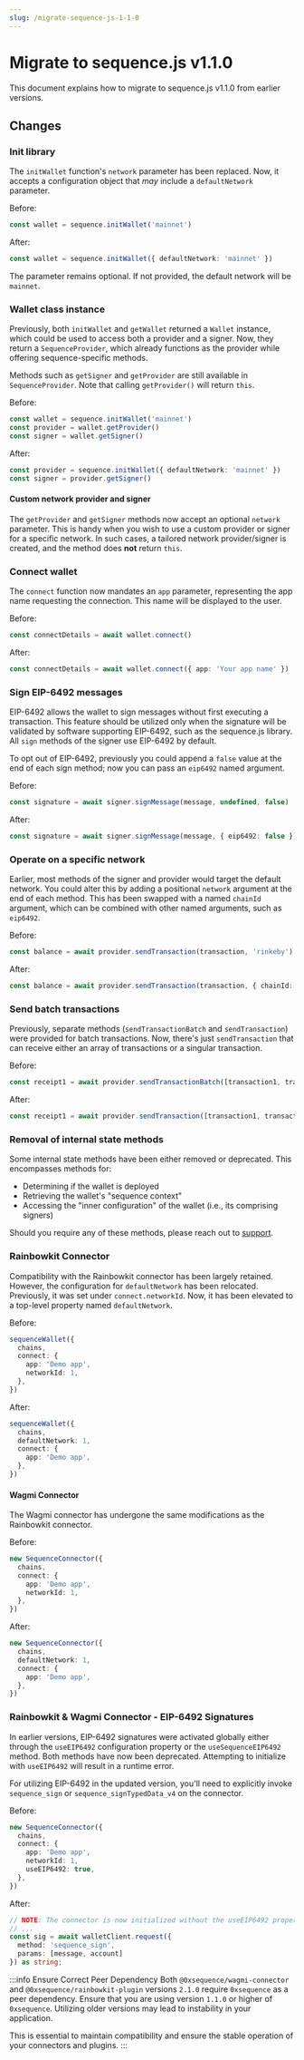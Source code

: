 ```yaml
---
slug: /migrate-sequence-js-1-1-0
---
```


# Migrate to sequence.js v1.1.0 

This document explains how to migrate to sequence.js v1.1.0 from earlier versions.

## Changes

### Init library

The `initWallet` function's `network` parameter has been replaced. Now, it accepts a configuration object that *may* include a `defaultNetwork` parameter.

Before:

```ts
const wallet = sequence.initWallet('mainnet')
```

After:

```ts
const wallet = sequence.initWallet({ defaultNetwork: 'mainnet' })
```

The parameter remains optional. If not provided, the default network will be `mainnet`.

### Wallet class instance

Previously, both `initWallet` and `getWallet` returned a `Wallet` instance, which could be used to access both a provider and a signer. Now, they return a `SequenceProvider`, which already functions as the provider while offering sequence-specific methods.

Methods such as `getSigner` and `getProvider` are still available in `SequenceProvider`. Note that calling `getProvider()` will return `this`.

Before:

```ts
const wallet = sequence.initWallet('mainnet')
const provider = wallet.getProvider()
const signer = wallet.getSigner()
```

After:

```ts
const provider = sequence.initWallet({ defaultNetwork: 'mainnet' })
const signer = provider.getSigner()
```

#### Custom network provider and signer

The `getProvider` and `getSigner` methods now accept an optional `network` parameter. This is handy when you wish to use a custom provider or signer for a specific network. In such cases, a tailored network provider/signer is created, and the method does **not** return `this`.

### Connect wallet

The `connect` function now mandates an `app` parameter, representing the app name requesting the connection. This name will be displayed to the user.

Before:

```ts
const connectDetails = await wallet.connect()
```

After:

```ts
const connectDetails = await wallet.connect({ app: 'Your app name' })
```

### Sign EIP-6492 messages

EIP-6492 allows the wallet to sign messages without first executing a transaction. This feature should be utilized only when the signature will be validated by software supporting EIP-6492, such as the sequence.js library. All `sign` methods of the signer use EIP-6492 by default.

To opt out of EIP-6492, previously you could append a `false` value at the end of each sign method; now you can pass an `eip6492` named argument.

Before:

```ts
const signature = await signer.signMessage(message, undefined, false)
```

After:

```ts
const signature = await signer.signMessage(message, { eip6492: false })
```

### Operate on a specific network

Earlier, most methods of the signer and provider would target the default network. You could alter this by adding a positional `network` argument at the end of each method. This has been swapped with a named `chainId` argument, which can be combined with other named arguments, such as `eip6492`.

Before:

```ts
const balance = await provider.sendTransaction(transaction, 'rinkeby')
```

After:

```ts
const balance = await provider.sendTransaction(transaction, { chainId: 'rinkeby' })
```

### Send batch transactions

Previously, separate methods (`sendTransactionBatch` and `sendTransaction`) were provided for batch transactions. Now, there's just `sendTransaction` that can receive either an array of transactions or a singular transaction.

Before:

```ts
const receipt1 = await provider.sendTransactionBatch([transaction1, transaction2])
```

After:

```ts
const receipt1 = await provider.sendTransaction([transaction1, transaction2])
```

### Removal of internal state methods

Some internal state methods have been either removed or deprecated. This encompasses methods for:

- Determining if the wallet is deployed
- Retrieving the wallet's "sequence context"
- Accessing the "inner configuration" of the wallet (i.e., its comprising signers)

Should you require any of these methods, please reach out to [support](./support).

### Rainbowkit Connector

Compatibility with the Rainbowkit connector has been largely retained. However, the configuration for `defaultNetwork` has been relocated. Previously, it was set under `connect.networkId`. Now, it has been elevated to a top-level property named `defaultNetwork`.

Before:

```ts
sequenceWallet({
  chains,
  connect: {
    app: 'Demo app',
    networkId: 1,
  },
})
```

After:

```ts
sequenceWallet({
  chains,
  defaultNetwork: 1,
  connect: {
    app: 'Demo app',
  },
})
```

#### Wagmi Connector

The Wagmi connector has undergone the same modifications as the Rainbowkit connector.

Before:

```ts
new SequenceConnector({
  chains,
  connect: {
    app: 'Demo app',
    networkId: 1,
  },
})
```

After:

```ts
new SequenceConnector({
  chains,
  defaultNetwork: 1,
  connect: {
    app: 'Demo app',
  },
})
```

### Rainbowkit & Wagmi Connector - EIP-6492 Signatures

In earlier versions, EIP-6492 signatures were activated globally either through the `useEIP6492` configuration property or the `useSequenceEIP6492` method. Both methods have now been deprecated. Attempting to initialize with `useEIP6492` will result in a runtime error.

For utilizing EIP-6492 in the updated version, you'll need to explicitly invoke `sequence_sign` or `sequence_signTypedData_v4` on the connector.

Before:

```ts
new SequenceConnector({
  chains,
  connect: {
    app: 'Demo app',
    networkId: 1,
    useEIP6492: true,
  },
})
```

After:

```ts
// NOTE: The connector is now initialized without the useEIP6492 property.
// ...
const sig = await walletClient.request({
  method: 'sequence_sign',
  params: [message, account]
}) as string;
```

:::info Ensure Correct Peer Dependency
Both `@0xsequence/wagmi-connector` and `@0xsequence/rainbowkit-plugin` versions `2.1.0` require `0xsequence` as a peer dependency. Ensure that you are using version `1.1.0` or higher of `0xsequence`. Utilizing older versions may lead to instability in your application.

This is essential to maintain compatibility and ensure the stable operation of your connectors and plugins.
:::
